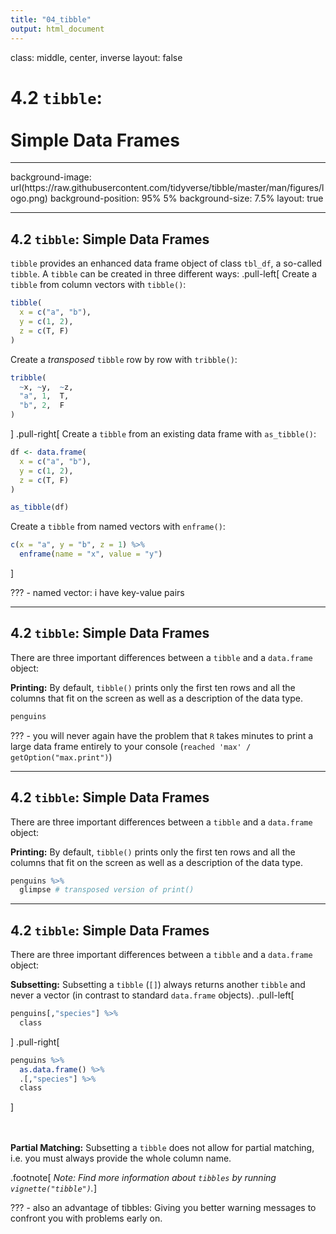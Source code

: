 ```yaml
---
title: "04_tibble"
output: html_document
---
```


class: middle, center, inverse
layout: false

# 4.2 `tibble`:<br><br>Simple Data Frames

---

background-image: url(https://raw.githubusercontent.com/tidyverse/tibble/master/man/figures/logo.png)
background-position: 95% 5%
background-size: 7.5%
layout: true

---

## 4.2 `tibble`: Simple Data Frames

`tibble` provides an enhanced data frame object of class `tbl_df`, a so-called `tibble`. A `tibble` can be created in three different ways:
.pull-left[
Create a `tibble` from column vectors with `tibble()`:
```r
tibble(
  x = c("a", "b"),
  y = c(1, 2),
  z = c(T, F)
)
```
Create a *transposed* `tibble` row by row with `tribble()`:
```r
tribble(
  ~x, ~y,  ~z,
  "a", 1,  T,
  "b", 2,  F
)
```
]
.pull-right[
Create a `tibble` from an existing data frame with `as_tibble()`:
```r
df <- data.frame(
  x = c("a", "b"),
  y = c(1, 2),
  z = c(T, F)
)

as_tibble(df)
```
Create a `tibble` from named vectors with `enframe()`:
```r
c(x = "a", y = "b", z = 1) %>%
  enframe(name = "x", value = "y")
```
]

???
- named vector: i have key-value pairs

---

## 4.2 `tibble`: Simple Data Frames

There are three important differences between a `tibble` and a `data.frame` object:

**Printing:** By default, `tibble()` prints only the first ten rows and all the columns that fit on the screen as well as a description of the data type.
```r
penguins
```

???
- you will never again have the problem that `R` takes minutes to print a large data frame entirely to your console (`reached 'max' / getOption("max.print")`)

---

## 4.2 `tibble`: Simple Data Frames

There are three important differences between a `tibble` and a `data.frame` object:

**Printing:** By default, `tibble()` prints only the first ten rows and all the columns that fit on the screen as well as a description of the data type.
```r
penguins %>% 
  glimpse # transposed version of print()
```

---

## 4.2 `tibble`: Simple Data Frames

There are three important differences between a `tibble` and a `data.frame` object:

**Subsetting:** Subsetting a `tibble` (`[]`) always returns another `tibble` and never a vector (in contrast to standard `data.frame` objects).
.pull-left[
```r
penguins[,"species"] %>%
  class
```
]
.pull-right[
```r
penguins %>% 
  as.data.frame() %>% 
  .[,"species"] %>% 
  class
```
]

<br><br>
**Partial Matching:** Subsetting a `tibble` does not allow for partial matching, i.e. you must always provide the whole column name.

.footnote[
*Note: Find more information about `tibbles` by running `vignette("tibble")`.*
]

???
- also an advantage of tibbles: Giving you better warning messages to confront you with problems early on.
